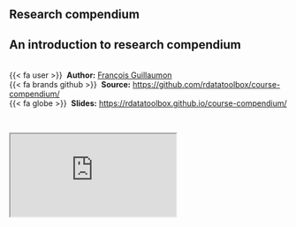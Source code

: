 ## Research compendium {.unnumbered}


::: {.callout-note icon=true appearance="simple"}
## An introduction to research compendium

<br />
{{< fa user >}} &nbsp;**Author:** [François Guillaumon](https://fguilhaumon.gitlab.io/)<br/>
{{< fa brands github >}} &nbsp;**Source:** <https://github.com/rdatatoolbox/course-compendium/><br/>
{{< fa globe >}} &nbsp;**Slides:** <https://rdatatoolbox.github.io/course-compendium/>
:::


<br />

<div class="container">
  <iframe class="responsive-iframe" src="https://rdatatoolbox.github.io/course-compendium"></iframe>
</div> 
